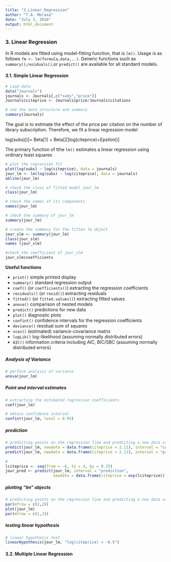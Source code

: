 ```yaml
---
title: "3_Linear_Regression"
author: "T.A. Meraxa"
date: "July 3, 2016"
output: html_document
---
```


### 3. Linear Regression

In R models are fitted using model-fitting function, that is `lm()`. Usage is as follows 
`fm <- lm(formula,data,..)`. Generic functions such as `summary()`,`residuals()`,or `predict()` are available for all standard models.

#### 3.1. Simple Linear Regression

```r
# Load data
data("Journals")
journals <- Journals[,c("subs","price")]
Journals$citeprice <- Journals$price/Journals$citations
```

```r
# see the data structure and summary
summary(Journals)
```

The goal is to estimate the effect of the price per citation on the number of library subscription. Therefore, we fit a linear regression model

log(subs)[i]= Beta[1] + Beta[2]log(citeprice)+Epsilon[i]

The primary function of tthe `lm()` estimates a linear regression using ordinary least squares

```r
# plot the regression fit
plot(log(subs) ~ log(citeprice), data = journals)
jour_lm <- lm(log(subs) ~ log(citeprice), data = journals)
abline(jour_lm)
```

```r
# check the class of fitted model jour_lm
class(jour_lm)

# check the names of its components
names(jour_lm)

# check the summary of jour_lm
summary(jour_lm)

# create the summary for the fitten lm object
jour_slm <- summary(jour_lm)
class(jour_slm)
names (jour_slm)

#check the coefficient of jour_slm
jour_slm$coefficients
```

**Useful functions**

* `print()`     simple printed display
* `summary()`   standard regression output
* `coef()`      (or `coefficients()`) extracting the regression coefficients
* `residuals()` (or `resid()`) extracting residuals
* `fitted()`    (or `fitted.values()`) extracting fitted values
* `anova()`     comparison of nested models
* `predict()`   predictions for new data
* `plot()`      diagnostic plots
* `confint()`   confidence intervals for the regression coefficients
* `deviance()`  residual sum of squares
* `vcov()`      (estimated) variance-covariance matrix
* `logLik()`    log-likelihood (assuming normally distributed errors)
* `AIC()`       information criteria including AIC, BIC/SBC (assuming normally distributed errors)

##### Analysis of Variance

```r
# perform analysis of variance
anova(jour_lm)
```

##### Point and interval estimates

```r
# extracting the estimated regression coefficients
coef(jour_lm)

# obtain confidence interval
confint(jour_lm, level = 0.95)
```

##### prediction

```r
# predicting points on the regression line and predicting a new data value
predict(jour_lm, newdata = data.frame(citeprice = 2.11), interval = "confidence")
predict(jour_lm, newdata = data.frame(citeprice = 2.11), interval = "prediction")
        
#
lciteprice <- seq(from = -6, to = 4, by = 0.25)
jour_pred <- predict(jour_lm, interval = "prediction",
                     newdata = data.frame(citeprice = exp(lciteprice)))
```

##### plotting "lm" objects

```r
# predicting points on the regression line and predicting a new data value
par(mfrow = c(2,2))
plot(jour_lm)
par(mfrow = c(1,1))
```

##### testing linear hypothesis

```r
# linear hypothesis test
linearHypothesis(jour_lm, "log(citeprice) = -0.5")
```

#### 3.2. Multiple Linear Regression
